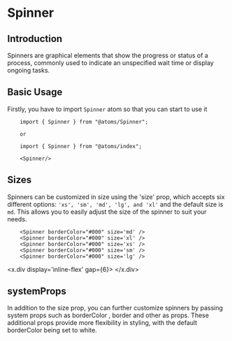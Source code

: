 
<MDXWrapper>
<Head>
	<title>Spinner Doc | OORSIG</title>
</Head>

# Spinner

## Introduction

Spinners are graphical elements that show the progress or status of a process, commonly used to indicate an unspecified wait time or display ongoing tasks.

## Basic Usage

Firstly, you have to import `Spinner` atom so that you can start to use it

```
	import { Spinner } from "@atoms/Spinner";

	or
	
	import { Spinner } from "@atoms/index";

	<Spinner/>
```

## Sizes

Spinners can be customized in size using the 'size' prop, which accepts six different options: ```'xs', 'sm', 'md', 'lg', and 'xl'``` and the default size is ```md```. This allows you to easily adjust the size of the spinner to suit your needs.

```
	<Spinner borderColor="#000" size='md' />
	<Spinner borderColor="#000" size='xl' />
	<Spinner borderColor="#000" size='xs' />
	<Spinner borderColor="#000" size='sm' />
	<Spinner borderColor="#000" size='lg' />
```

<x.div display='inline-flex' gap={6}>
	<Spinner borderColor="#000" size='md' />
	<Spinner borderColor="#000" size='xl' />
	<Spinner borderColor="#000" size='xs' />
	<Spinner borderColor="#000" size='sm' />
	<Spinner borderColor="#000" size='lg' />
</x.div>

## systemProps
In addition to the size prop, you can further customize spinners by passing system props such as borderColor , border and other as props. These additional props provide more flexibility in styling, with the default borderColor being set to white.

<Spinner borderColor="#000" />

</MDXWrapper>
